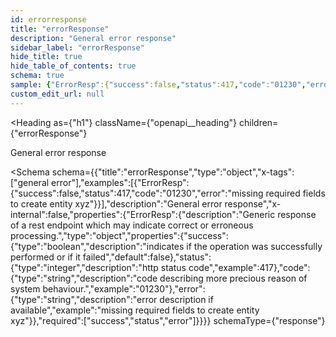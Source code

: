 ```yaml
---
id: errorresponse
title: "errorResponse"
description: "General error response"
sidebar_label: "errorResponse"
hide_title: true
hide_table_of_contents: true
schema: true
sample: {"ErrorResp":{"success":false,"status":417,"code":"01230","error":"missing required fields to create entity xyz"}}
custom_edit_url: null
---
```



<Heading
  as={"h1"}
  className={"openapi__heading"}
  children={"errorResponse"}
>
</Heading>



General error response

<Schema
  schema={{"title":"errorResponse","type":"object","x-tags":["general error"],"examples":[{"ErrorResp":{"success":false,"status":417,"code":"01230","error":"missing required fields to create entity xyz"}}],"description":"General error response","x-internal":false,"properties":{"ErrorResp":{"description":"Generic response of a rest endpoint which may indicate correct or erroneous processing.","type":"object","properties":{"success":{"type":"boolean","description":"indicates if the operation was successfully performed or if it failed","default":false},"status":{"type":"integer","description":"http status code","example":417},"code":{"type":"string","description":"code describing more precious reason of system behaviour.","example":"01230"},"error":{"type":"string","description":"error description if available","example":"missing required fields to create entity xyz"}},"required":["success","status","error"]}}}}
  schemaType={"response"}
>
  
</Schema>
            